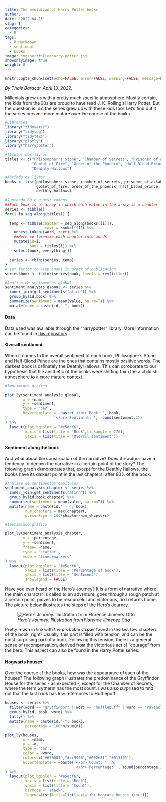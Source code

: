 ```yaml
---
title: The evolution of Harry Potter books
author: ''
date: '2022-04-13'
slug: []
categories:
  - R
tags:
  - R Markdown
  - sentiment
  - books
image: img/portfolio/harry-potter.jpg
showonlyimage: true
weight: 0
---
```


```r
knitr::opts_chunk$set(echo=FALSE, error=FALSE, warning=FALSE, message=FALSE)
```

*By Thais Baracat. April 13, 2022.* <p>

Millenials grew up with a pretty much specific atmosphere. Mostly certain, the kids from the 00s are proud to have read J. K. Rolling's Harry Potter. But the question is: did the series grew up with these kids too? Let's find out if the series became more mature over the course of the books.

```r
#Libraries
library("tidyverse")
library("tidylog")
library("tidytext")
library("plotly")
library("harrypotter")
```

```r
#Títulos dos livros
titles <- c("Philosopher's Stone", "Chamber of Secrets", "Prisoner of Azkaban",
            "Goblet of Fire", "Order of the Phoenix", "Half-Blood Prince",
            "Deathly Hallows")

```

```r
#Abrindo os livros
books <- list(philosophers_stone, chamber_of_secrets, prisoner_of_azkaban,
              goblet_of_fire, order_of_the_phoenix, half_blood_prince,
              deathly_hallows)
```

```r
#Juntando BD e unnest_tokens
##Each book is an array in which each value in the array is a chapter 
series <- tibble()
for(i in seq_along(titles)) {
  
  temp <- tibble(chapter = seq_along(books[[i]]),
                  text = books[[i]]) %>%
    unnest_tokens(word, text) %>%
    ##Here we tokenize each chapter into words
    mutate(id=i,
           book = titles[i]) %>%
    select(book, everything())
  
  series <- rbind(series, temp)
}
# set factor to keep books in order of publication
series$book <- factor(series$book, levels = rev(titles))
```

```r
#Análise de sentimentos global
sentiment_analysis_global <- series %>%
  inner_join(get_sentiments("afinn")) %>%
  group_by(id,book) %>% 
  summarize(sentiment = mean(value, na.rm=T)) %>% 
  mutate(name = paste(id,"-", book))
```

#### Data

Data used was available through the "harrypotter" library. More information can be found in [this repository].


#### Overall sentiment

When it comes to the overall sentiment of each book, Philosopher's Stone and Half-Blood Prince are the ones that contains mostly positive words. The darkest book is definately the Deathly Hallows. This can coroborate to our hypothesis that the aesthetic of the books were shifting from the a childish atmosphere to a more mature context.

```r
#Imprimindo gráfico

plot_ly(sentiment_analysis_global,
        x = ~name, 
        y = ~sentiment,
        type = 'bar',
        hovertemplate = ~paste('</br> Book: ', book,
                      '</br> Sentiment: ', round(sentiment,2))
) %>% 
  layout(plot_bgcolor = "#e5ecf6", 
         xaxis = list(title = 'Book',tickangle = 270), 
         yaxis = list(title = 'Overall sentiment'))
```



#### Sentiment along the book

And what about the construction of the narrative? Does the author have a tendency to deepen the narrative in a certain point of the story? The folowing graph demonstrates that, except for the Deathly Hallows, the books have its darkest point in the last chapters, after 80% of the book. 

```r
#Análise de sentimentos capítulos
sentiment_analysis_chapter <- series %>%
  inner_join(get_sentiments("afinn")) %>%
  group_by(id,book,chapter) %>% 
  summarize(sentiment = mean(value, na.rm=T)) %>% 
  mutate(name = paste(id," - ", book),
         num_chapters = max(chapter),
         percentage = 100*chapter/num_chapters)
```

```r
#Imprimindo gráfico

plot_ly(sentiment_analysis_chapter,
        x = ~percentage, 
        y = ~sentiment, 
        frame= ~name,
        type = 'scatter', 
        mode = 'lines+markers'
) %>% 
  layout(plot_bgcolor = "#e5ecf6", 
         xaxis = list(title = 'Percentage of book'), 
         yaxis = list(title = 'Sentiment'),
         showlegend = FALSE)
```


<p>
Have you ever heard of the Hero's Journey? It is a form of narrative where the main character is called to an adventure, goes through a rough patch at a certain point, proves to be resourceful and victorious, and returns home. The picture below illustrates the steps of the Hero's Journey. 

![*Hero's Journey. Illustration from Florence Jimenez Otto*][1]

<p>
Pretty much in line with the probable dispair found in the last few chapters of the book, right? Usually, this part is filled with tension, and can be the most surprising part of a book. Following this tension, there is a general sense of recompensation, derived from the victorious act of "courage" from the hero. This aspect can also be found in the Harry Potter series.

#### Hogwarts houses

Over the course of the books, how was the appearance of each of the houses? The following graph illustrates the predominance of the Gryffindor House for the series - as expected -, except for the Chamber of Secrets, where the term Slytherin has the most count. I was also surprised to find out that the last book has low references to Hufflepuff. 

```r
houses <- series %>% 
  filter(word == "gryffindor" | word == "hufflepuff" | word == "ravenclaw" | word == "slytherin") %>% 
  group_by(id, book, word) %>% 
  tally() %>% 
  mutate(name = paste(id,"-", book),
         percentage = 100*n/sum(n))
```

```r
plot_ly(houses,
        x = ~name, 
        y = ~n,
        type = 'bar',
        color = ~word,
        colors=c("#670001","#cc9900","#002e5f","#013300"),
        hovertemplate = ~paste('</br> Count: ', n,
                               '</br> Percentage: ', round(percentage,2))
) %>% 
  layout(plot_bgcolor = "#e5ecf6", 
         xaxis = list(title = 'Book'), 
         yaxis = list(title = 'Count'),
         barmode = 'stack',
         legend=list(title=list(text='<b> Hograts Houses </b>')))
```


[this repository]: https://github.com/bradleyboehmke/harrypotter
[1]: /img/portfolio/hero-journey.png
